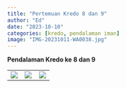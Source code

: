 ```yaml
---
title: "Pertemuan Kredo 8 dan 9"
author: "Ed"
date: "2023-10-10"
categories: [kredo, pendalaman iman]
image: "IMG-20231011-WA0038.jpg"
---
```


**Pendalaman Kredo ke 8 dan 9**



|                                                |                                                |                                                |
|------------------------|------------------------|------------------------|
| ![](/posts/kredo8dan9/IMG-20231010-WA0050.jpg) | ![](/posts/kredo8dan9/IMG-20231010-WA0051.jpg) | ![](/posts/kredo8dan9/IMG-20231010-WA0059.jpg) |
